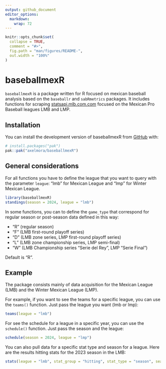 ```yaml
---
output: github_document
editor_options: 
  markdown: 
    wrap: 72
---
```


<!-- README.md is generated from README.Rmd. Please edit that file -->

```r
knitr::opts_chunk$set(
  collapse = TRUE,
  comment = "#>",
  fig.path = "man/figures/README-",
  out.width = "100%"
)
```

# baseballmexR

<!-- badges: start -->

<!-- badges: end -->

`baseballmexR` is a package written for R focused on mexican baseball
analysis based on the `baseballr` and `sabRmetrics` packages. It
includes functions for scraping
[statsapi.mlb.com.com](https://www.statsapi.mlb.com/) focused on the
Mexican Pro Baseball leagues LMB and LMP.

## Installation

You can install the development version of baseballmexR from
[GitHub](https://github.com/) with:

``` r
# install.packages("pak")
pak::pak("axelmora/baseballmexR")
```

## General considerations

For all functions you have to define the league that you want to query
with the parameter `league`: "lmb" for Mexican League and "lmp" for
Winter Mexican League.

```r
library(baseballmexR)
standings(season = 2024, league = "lmb")
```

In some functions, you can to define the `game_type` that correspond for
regular season or post-season data defined in this way:

-   "R" (regular season)
-   "F" (LMB first-round playoff series)
-   "D" (LMB zone series, LMP first-round playoff series)
-   "L" (LMB zone championship series, LMP semi-final)
-   "W" (LMB Championship series "Serie del Rey", LMP "Serie Final")

Default is "R".

## Example

The package consists mainly of data acquisition for the Mexican League
(LMB) and the Winter Mexican League (LMP).

For example, if you want to see the teams for a specific league, you can
use the `teams()` function. Just pass the league you want (lmb or lmp):

```r
teams(league = "lmb")
```

For see the schedule for a league in a specific year, you can use the
`schedule()` function. Just pass the season and the league:

```r
schedule(season = 2024, league = "lmp")
```

You can also pull data for a specific stat type and season for a league.
Here are the results hitting stats for the 2023 season in the LMB:

```r
stats(league = "lmb", stat_group = "hitting", stat_type = "season", season = 2024, player_pool = "all")
```

